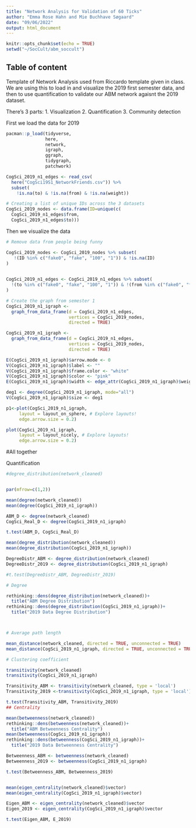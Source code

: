 ---
title: "Network Analysis for Validation of 60 Ticks"
author: "Emma Rose Hahn and Mie Buchhave Søgaard"
date: "09/06/2022"
output: html_document
---

```{r setup, include=FALSE}
knitr::opts_chunk$set(echo = TRUE)
setwd("~/SocCult/abm_soccult")
```

## Table of content

Template of Network Analysis used from Riccardo template given in class. We are using this to load in and visualize the 2019 first semester data, and then to use quantification to validate our ABM network agaisnt the 2019 dataset. 


There's 3 parts:
1. Visualization
2. Quantification 
3. Community detection

First we load the data for 2019

```{r Load data}
pacman::p_load(tidyverse,
               here,
               network,
               igraph,
               ggraph,
               tidygraph,
               patchwork)

CogSci_2019_n1_edges <- read_csv(
  here("CogSci19S1_NetworkFriends.csv")) %>% 
  subset(
    !is.na(to) & !is.na(from) & !is.na(weight))

# Creating a list of unique IDs across the 3 datasets
CogSci_2019_nodes <- data.frame(ID=unique(c(
  CogSci_2019_n1_edges$from,
  CogSci_2019_n1_edges$to)))

```

Then we visualize the data

```{r}

# Remove data from people being funny

CogSci_2019_nodes <- CogSci_2019_nodes %>% subset(
   !(ID %in% c("fake0", "fake", "100", "1")) & !is.na(ID)
)
 

CogSci_2019_n1_edges <- CogSci_2019_n1_edges %>% subset(
  !(to %in% c("fake0", "fake", "100", "1")) & !(from %in% c("fake0", "fake", "100", "1") & !is.na(to) & !is.na(from))
)

```

```{r}
# Create the graph from semester 1
CogSci_2019_n1_igraph <-
  graph_from_data_frame(d = CogSci_2019_n1_edges,
                        vertices = CogSci_2019_nodes,
                        directed = TRUE)

CogSci_2019_n1_igraph <-
  graph_from_data_frame(d = CogSci_2019_n1_edges,
                        vertices = CogSci_2019_nodes,
                        directed = TRUE)

E(CogSci_2019_n1_igraph)$arrow.mode <- 0
V(CogSci_2019_n1_igraph)$label <- ""
V(CogSci_2019_n1_igraph)$frame.color <- "white"
V(CogSci_2019_n1_igraph)$color <- "pink"
E(CogSci_2019_n1_igraph)$width <- edge_attr(CogSci_2019_n1_igraph)$weight

deg1 <- degree(CogSci_2019_n1_igraph, mode="all")
V(CogSci_2019_n1_igraph)$size <- deg1

p1<-plot(CogSci_2019_n1_igraph,
     layout = layout_on_sphere, # Explore layouts!
     edge.arrow.size = 0.2)
```

```{r}
plot(CogSci_2019_n1_igraph,
     layout = layout_nicely, # Explore layouts!
     edge.arrow.size = 0.2)
```

#All together

Quantification


```{r}
#degree_distribution(network_cleaned)


par(mfrow=c(1,2))

mean(degree(network_cleaned))
mean(degree(CogSci_2019_n1_igraph))

ABM_D <- degree(network_cleaned)
CogSci_Real_D <- degree(CogSci_2019_n1_igraph) 

t.test(ABM_D, CogSci_Real_D)

mean(degree_distribution(network_cleaned))
mean(degree_distribution(CogSci_2019_n1_igraph))

DegreeDistr_ABM <- degree_distribution(network_cleaned)
DegreeDistr_2019 <- degree_distribution(CogSci_2019_n1_igraph)

#t.test(DegreeDistr_ABM, DegreeDistr_2019)

# Degree

rethinking::dens(degree_distribution(network_cleaned))+
  title("ABM Degree Distribution")
rethinking::dens(degree_distribution(CogSci_2019_n1_igraph))+
  title("2019 Data Degree Distribution")



# Average path length

mean_distance(network_cleaned, directed = TRUE, unconnected = TRUE)
mean_distance(CogSci_2019_n1_igraph, directed = TRUE, unconnected = TRUE)

# Clustering coefficient

transitivity(network_cleaned)
transitivity(CogSci_2019_n1_igraph)

Transitivity_ABM <- transitivity(network_cleaned, type = 'local')
Transitivity_2019 <-transitivity(CogSci_2019_n1_igraph, type = 'local')

t.test(Transitivity_ABM, Transitivity_2019) 
## Centrality

mean(betweenness(network_cleaned))
rethinking::dens(betweenness(network_cleaned))+
  title("ABM Betweenness Centrality")
mean(betweenness(CogSci_2019_n1_igraph))
rethinking::dens(betweenness(CogSci_2019_n1_igraph))+
  title("2019 Data Betweenness Centrality")

Betweenness_ABM <- betweenness(network_cleaned)
Betweenness_2019 <- betweenness(CogSci_2019_n1_igraph)

t.test(Betweenness_ABM, Betweenness_2019) 


mean(eigen_centrality(network_cleaned)$vector)
mean(eigen_centrality(CogSci_2019_n1_igraph)$vector)

Eigen_ABM <- eigen_centrality(network_cleaned)$vector
Eigen_2019 <- eigen_centrality(CogSci_2019_n1_igraph)$vector

t.test(Eigen_ABM, E_2019)


```
